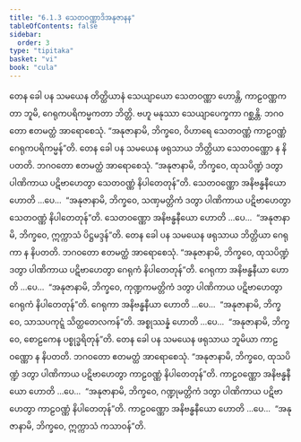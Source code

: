 ```yaml
---
title: "6.1.3 သေတဝဏ္ဏာဒိအနုဇာနန"
tableOfContents: false
sidebar:
  order: 3
type: "tipitaka"
basket: "vi"
book: "cula"
---
```



<DynamicBreadcrumb />

<Division number="298" book="cula" e="ch" v="4" p="296">

<Paragraph number="1287" book="cula">
တေန ခေါ ပန သမယေန တိတ္ထိယာနံ သေယျာယော သေတဝဏ္ဏာ ဟောန္တိ, ကာဠဝဏ္ဏကတာ ဘူမိ, ဂေရုကပရိကမ္မကတာ ဘိတ္တိ. ဗဟူ မနုဿာ သေယျာပေက္ခကာ ဂစ္ဆန္တိ. ဘဂဝတော ဧတမတ္ထံ အာရောစေသုံ. “အနုဇာနာမိ, ဘိက္ခဝေ, ဝိဟာရေ သေတဝဏ္ဏံ ကာဠဝဏ္ဏံ ဂေရုကပရိကမ္မန်”တိ.
</Paragraph>

<Paragraph number="1288" book="cula">
တေန ခေါ ပန သမယေန ဖရုသာယ ဘိတ္တိယာ သေတဝဏ္ဏော န နိပတတိ. ဘဂဝတော ဧတမတ္ထံ အာရောစေသုံ. “အနုဇာနာမိ, ဘိက္ခဝေ, ထုသပိဏ္ဍံ ဒတွာ ပါဏိကာယ ပဋိဗာဟေတွာ သေတဝဏ္ဏံ နိပါတေတုန်”တိ. သေတဝဏ္ဏော အနိဗန္ဓနီယော ဟောတိ …ပေ…  “အနုဇာနာမိ, ဘိက္ခဝေ, သဏှမတ္တိကံ ဒတွာ ပါဏိကာယ ပဋိဗာဟေတွာ သေတဝဏ္ဏံ နိပါတေတုန်”တိ. သေတဝဏ္ဏော အနိဗန္ဓနီယော ဟောတိ …ပေ…  “အနုဇာနာမိ, ဘိက္ခဝေ, ဣက္ကာသံ ပိဋ္ဌမဒ္ဒန်”တိ.
</Paragraph>

<Paragraph number="1289" book="cula">
တေန ခေါ ပန သမယေန ဖရုသာယ ဘိတ္တိယာ ဂေရုကာ န နိပတတိ. ဘဂဝတော ဧတမတ္ထံ အာရောစေသုံ. “အနုဇာနာမိ, ဘိက္ခဝေ, ထုသပိဏ္ဍံ ဒတွာ ပါဏိကာယ ပဋိဗာဟေတွာ ဂေရုကံ နိပါတေတုန်”တိ. ဂေရုကာ အနိဗန္ဓနီယာ ဟောတိ …ပေ…  “အနုဇာနာမိ, ဘိက္ခဝေ, ကုဏ္ဍကမတ္တိကံ ဒတွာ ပါဏိကာယ ပဋိဗာဟေတွာ ဂေရုကံ နိပါတေတုန်”တိ. ဂေရုကာ အနိဗန္ဓနီယာ ဟောတိ …ပေ…  “အနုဇာနာမိ, ဘိက္ခဝေ, သာသပကုဋ္ဋံ သိတ္ထတေလကန်”တိ. အစ္စုဿန္နံ ဟောတိ …ပေ…  “အနုဇာနာမိ, ဘိက္ခဝေ, စောဠကေန ပစ္စုဒ္ဓရိတုန်”တိ.
</Paragraph>

<Paragraph number="1290" book="cula">
တေန ခေါ ပန သမယေန ဖရုသာယ ဘူမိယာ ကာဠဝဏ္ဏော န နိပတတိ. ဘဂဝတော ဧတမတ္ထံ အာရောစေသုံ. “အနုဇာနာမိ, ဘိက္ခဝေ, ထုသပိဏ္ဍံ ဒတွာ ပါဏိကာယ ပဋိဗာဟေတွာ ကာဠဝဏ္ဏံ နိပါတေတုန်”တိ. ကာဠဝဏ္ဏော အနိဗန္ဓနီယော ဟောတိ …ပေ…  “အနုဇာနာမိ, ဘိက္ခဝေ, ဂဏ္ဍုမတ္တိကံ ဒတွာ ပါဏိကာယ ပဋိဗာဟေတွာ ကာဠဝဏ္ဏံ နိပါတေတုန်”တိ. ကာဠဝဏ္ဏော အနိဗန္ဓနီယော ဟောတိ …ပေ…  “အနုဇာနာမိ, ဘိက္ခဝေ, ဣက္ကာသံ ကသာဝန်”တိ.
</Paragraph>
</Division>